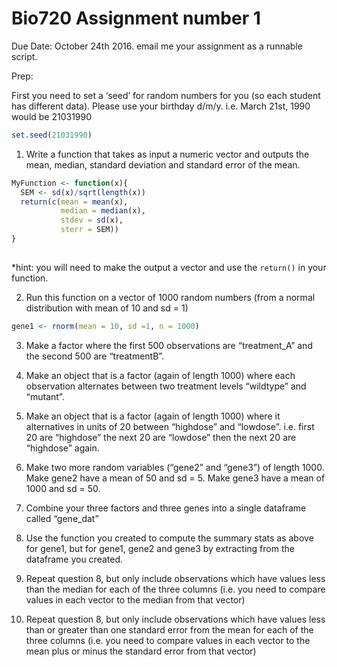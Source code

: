 # Bio720 Assignment number 1
Due Date: October 24th 2016. email me your assignment as a runnable script.

Prep:

First you need to set a 'seed' for random numbers for you (so each student has different data). Please use your birthday d/m/y. i.e. March 21st, 1990 would be  21031990

```r
set.seed(21031990)
```

1. Write a function that takes as input a numeric vector and outputs the mean, median, standard deviation and standard error of the mean.

```r
MyFunction <- function(x){
  SEM <- sd(x)/sqrt(length(x))
  return(c(mean = mean(x),
           median = median(x),
           stdev = sd(x),
           sterr = SEM))
}
  
```

*hint: you will need to make the output a vector and use the `return()` in your function.

2. Run this function on a vector of 1000 random numbers (from a normal distribution with mean of 10 and sd = 1)

```r
gene1 <- rnorm(mean = 10, sd =1, n = 1000)
```

3. Make a factor where the first 500 observations are "treatment_A" and the second 500 are "treatmentB".

4. Make an object that is a factor (again of length 1000) where each observation alternates between two treatment levels "wildtype" and "mutant".

5. Make an object that is a factor (again of length 1000) where it alternatives in units of 20 between "highdose" and "lowdose". i.e. first 20 are "highdose" the next 20 are "lowdose" then the next 20 are "highdose" again.

6. Make two more random variables ("gene2" and "gene3") of length 1000. Make gene2 have a mean of 50 and sd = 5. Make gene3 have a mean of 1000 and sd = 50.

7. Combine your three factors and three genes into a single dataframe called "gene_dat"

8. Use the function you created to compute the summary stats as above for gene1, but for gene1, gene2 and gene3 by extracting from the dataframe you created.

9. Repeat question 8, but only include observations which have values less than  the median  for each of the three columns (i.e. you need to compare values in each vector to the median from that vector)

10. Repeat question 8, but only include observations which have values less than or greater than one standard error from the mean  for each of the three columns (i.e. you need to compare values in each vector to the mean plus or minus the standard error from that vector)


